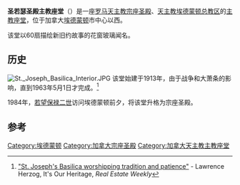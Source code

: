 {{Expand English|date=2018年8月}}

{{Infobox church
| name                   = 圣若瑟圣殿主教座堂
| fullname               = Roman Catholic Basilica Cathedral of Saint Joseph
| image                  = St_Joseph_s_Basillica_Compressed.jpg
| latd                   = 53.539759
| longd                  = -113.515947
| location               = 加拿大[[埃德蒙顿|埃德蒙顿]]
| denomination           = [[罗马天主教|罗马天主教]]
| website                =[http://www.stjosephbasilica.com/ stjosephbasilica.com]
| founded date           = 1913
| dedication             = 圣若瑟
| dedicated date         = 1917
| status                 = 主教座堂
| groundbreaking         = 1913年
| completed date         = 1963年
| capacity               = 1200
| archdiocese            = [[天主教埃德蒙顿总教区|天主教埃德蒙顿总教区]]
}}

'''圣若瑟圣殿主教座堂'''（{{lang-en|'''''St. Joseph's Cathedral Basilica'''''}}）是一座[[罗马天主教|罗马天主教]][[宗座圣殿|宗座圣殿]]、[[天主教埃德蒙顿总教区|天主教埃德蒙顿总教区]]的[[主教座堂|主教座堂]]，位于加拿大[[埃德蒙顿|埃德蒙顿]]市中心以西。

该堂以60扇描绘新旧约故事的花窗玻璃闻名。

==历史==
[[File:St._Joseph_Basilica_Interior.JPG|thumbnail]]
该堂始建于1913年，由于战争和大萧条的影响，直到1963年5月1日才完成。<ref name=herzog>[http://www.rewedmonton.ca/content_view2?CONTENT_ID=1825 "St. Joseph's Basilica worshipping tradition and patience"] {{Wayback|url=http://www.rewedmonton.ca/content_view2?CONTENT_ID=1825 |date=20120224074000 }} - Lawrence Herzog, It's Our Heritage, ''Real Estate Weekly''</ref>

1984年，[[若望保禄二世|若望保禄二世]]访问埃德蒙顿前夕，将该堂升格为宗座圣殿。

==参考==
{{reflist}}

{{DEFAULTSORT:St. Joseph's Cathedral Basilica}}
[[Category:埃德蒙顿|Category:埃德蒙顿]]
[[Category:加拿大宗座圣殿|Category:加拿大宗座圣殿]]
[[Category:加拿大天主教主教座堂|Category:加拿大天主教主教座堂]]